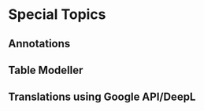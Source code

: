 # Special Topics {#special-topics}

## Annotations

## Table Modeller

## Translations using Google API/DeepL

